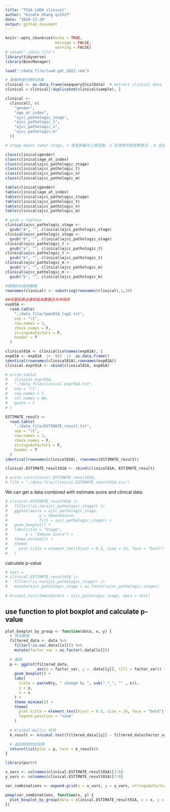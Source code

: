 ```yaml
---
title: "TCGA LUDA clinical"
author: "Kindle Zhang qz2527"
date: "2024-12-20"
output: github_document
---
```


```r
knitr::opts_chunk$set(echo = TRUE,
                      message = FALSE,
                      warning = FALSE)
# setwd("./data_file")
library(tidyverse)
library(BiocManager)
```

```r
load("./data_file/luad.gdc_2022.rda")

# 随着肿瘤分期的进展
clinical <- as.data.frame(expquery2@colData)  # extract clinical data
clinical = clinical[!duplicated(clinical$sample), ]

clinical <-
  clinical[, c(
    "gender",
    "age_at_index",
    "ajcc_pathologic_stage",
    "ajcc_pathologic_t",
    "ajcc_pathologic_n",
    "ajcc_pathologic_m"
  )]

# stage means tumor stage, t 原发肿瘤大小或范围, n 区域淋巴结受累情况 ，m 远处转移。

class(clinical$gender)
class(clinical$age_at_index)
class(clinical$ajcc_pathologic_stage)
class(clinical$ajcc_pathologic_t)
class(clinical$ajcc_pathologic_n)
class(clinical$ajcc_pathologic_m)

table(clinical$gender)
table(clinical$age_at_index)
table(clinical$ajcc_pathologic_stage)
table(clinical$ajcc_pathologic_t)
table(clinical$ajcc_pathologic_n)
table(clinical$ajcc_pathologic_m)

# gsub = replace
clinical$ajcc_pathologic_stage <-
  gsub("A", "", clinical$ajcc_pathologic_stage)
clinical$ajcc_pathologic_stage <-
  gsub("B", "", clinical$ajcc_pathologic_stage)
clinical$ajcc_pathologic_t <-
  gsub("a", "", clinical$ajcc_pathologic_t)
clinical$ajcc_pathologic_t <-
  gsub("b", "", clinical$ajcc_pathologic_t)
clinical$ajcc_pathologic_m <-
  gsub("a", "", clinical$ajcc_pathologic_m)
clinical$ajcc_pathologic_m <-
  gsub("b", "", clinical$ajcc_pathologic_m)

#提取01A临床数据
rownames(clinical) <- substring(rownames(clinical),1,16)

##将基因表达谱和临床数据合并并保存
exp01A <-
  read.table(
    "./data_file/tpms01A_log2.txt",
    sep = "\t",
    row.names = 1,
    check.names = F,
    stringsAsFactors = F,
    header = T
  )

clinical01A <- clinical[colnames(exp01A), ]
exp01A <- exp01A  |>  t()  |>  as.data.frame()
identical(rownames(clinical01A),rownames(exp01A))
clinical.expr01A <- cbind(clinical01A, exp01A)

# write.table(
#   clinical.expr01A,
#   "./data_file/clinical.expr01A.txt",
#   sep = "\t",
#   row.names = T,
#   col.names = NA,
#   quote = F
# )

ESTIMATE_result <-
  read.table(
    "./data_file/ESTIMATE_result.txt",
    sep = "\t",
    row.names = 1,
    check.names = F,
    stringsAsFactors = F,
    header = T
  )
identical(rownames(clinical01A), rownames(ESTIMATE_result))

clinical.ESTIMATE_result01A <- cbind(clinical01A, ESTIMATE_result)

# write.csv(clinical.ESTIMATE_result01A, 
# file = "./data_file/clinical.ESTIMATE_result01A.csv")
```

We can get a data combined with estimate score and clinical data. 

```r
# clinical.ESTIMATE_result01A |>
#   filter(!is.na(ajcc_pathologic_stage)) |> 
#   ggplot(aes(x = ajcc_pathologic_stage,
#              y = ImmuneScore,
#              fill = ajcc_pathologic_stage)) +
#   geom_boxplot() +
#   labs(title = "Stage",
#        y = "Immune Score") +
#   theme_minimal() +
#   theme(
#     plot.title = element_text(hjust = 0.5, size = 14, face = "bold")
#   )
```

calculate p-value

```r
# test = 
# clinical.ESTIMATE_result01A |>
#   filter(!is.na(ajcc_pathologic_stage)) |>
#   mutate(ajcc_pathologic_stage = as.factor(ajcc_pathologic_stage)) 
 
# kruskal.test(ImmuneScore ~ ajcc_pathologic_stage, data = test)
```

## use function to plot boxplot and calculate p-value

```r
plot_boxplot_by_group <- function(data, x, y) {
  # 筛选数据
  filtered_data <- data %>%
    filter(!is.na(.data[[x]])) %>%
    mutate(factor_var = as.factor(.data[[x]]))
  
  # 画图
  p <- ggplot(filtered_data,
              aes(x = factor_var, y = .data[[y]], fill = factor_var)) +
    geom_boxplot() +
    labs(
      title = paste0(y, " change by ", sub(".*_", "" , x)),
      y = y,
      x = x
    ) +
    theme_minimal() +
    theme(
      plot.title = element_text(hjust = 0.5, size = 14, face = "bold"),
      legend.position = "none"
    )
  
  # Kruskal-Wallis 检验
  k_result <- kruskal.test(filtered_data[[y]] ~ filtered_data$factor_var)

  # 返回图和检验结果
  return(list(plot = p, test = k_result))
}
```

```r
library(purrr)

x_vars <- colnames(clinical.ESTIMATE_result01A)[3:6]
y_vars <- colnames(clinical.ESTIMATE_result01A)[7:9]

var_combinations <- expand.grid(x = x_vars, y = y_vars, stringsAsFactors = FALSE)

pmap(var_combinations, function(x, y) {
  plot_boxplot_by_group(data = clinical.ESTIMATE_result01A, x = x, y = y)
})
```
